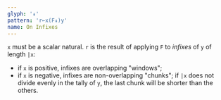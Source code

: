 ```yaml
---
glyph: '↡'
pattern: 'r←x(F↡)y'
name: On Infixes
---
```


`x` must be a scalar natural. `r` is the result of applying `F` to *infixes* of `y` of length `|x`:

* if `x` is positive, infixes are overlapping "windows";
* if `x` is negative, infixes are non-overlapping "chunks"; if `|x` does not divide evenly in the tally of `y`, the last chunk will be shorter than the others.